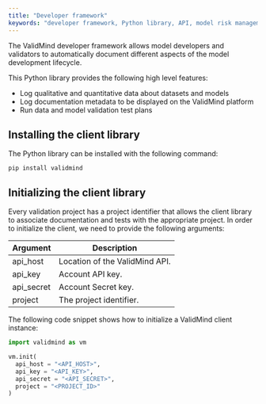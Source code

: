 ```yaml
---
title: "Developer framework"
keywords: "developer framework, Python library, API, model risk management, ValidMind"
---
```


The ValidMind developer framework allows model developers and validators to automatically
document different aspects of the model development lifecycle.

This Python library provides the following high level features:

- Log qualitative and quantitative data about datasets and models
- Log documentation metadata to be displayed on the ValidMind platform
- Run data and model validation test plans

## Installing the client library

The Python library can be installed with the following command:

```
pip install validmind
```

## Initializing the client library

Every validation project has a project identifier that allows the client library to
associate documentation and tests with the appropriate project. In order to initialize
the client, we need to provide the following arguments:

| Argument | Description |
| --- | --- |
| api_host | Location of the ValidMind API. |
| api_key | Account API key. |
| api_secret | Account Secret key. |
| project | The project identifier. |


The following code snippet shows how to initialize a ValidMind client instance:

```python
import validmind as vm

vm.init(
  api_host = "<API_HOST>",
  api_key = "<API_KEY>",
  api_secret = "<API_SECRET>",
  project = "<PROJECT_ID>"
)
```

